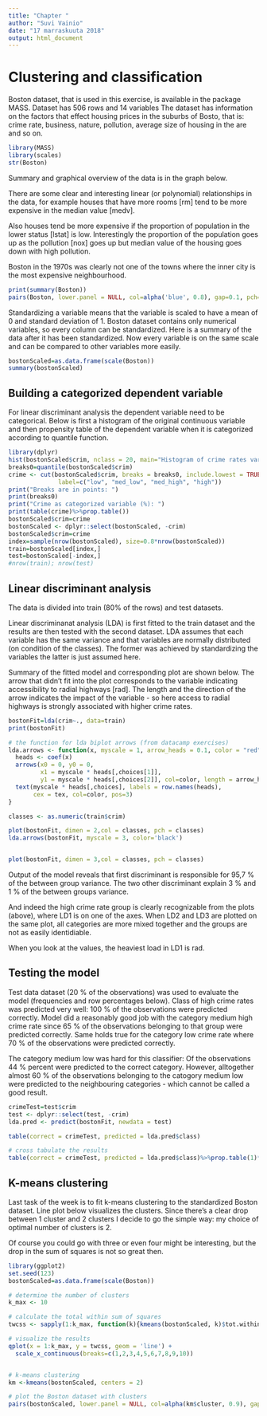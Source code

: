 ```yaml
---
title: "Chapter "
author: "Suvi Vainio"
date: "17 marraskuuta 2018"
output: html_document
---
```


# Clustering and classification

Boston dataset, that is used in this exercise, is available in the package MASS. Dataset has 506 rows and 14 variables The dataset has information on the factors that effect housing prices in the suburbs of Bosto, that is: crime rate, business, nature, pollution, average size of housing in the are and so on.

```r
library(MASS)
library(scales)
str(Boston)
```

Summary and graphical overview of the data is in the graph below.

There are some clear and interesting linear (or polynomial) relationships in the data, for example houses that have more rooms [rm] tend to be more expensive in the median value [medv].

Also houses tend be more expensive if the proportion of population in the lower status [lstat] is low. Interestingly the proportion of the population goes up as the pollution [nox] goes up but median value of the housing goes down with high pollution. 

Boston in the 1970s was clearly not one of the towns where the inner city is the most expensive neighbourhood.

```r
print(summary(Boston))
pairs(Boston, lower.panel = NULL, col=alpha('blue', 0.8), gap=0.1, pch='.')
```

Standardizing a variable means that the variable is scaled to have a mean of 0 and standard deviation of 1. Boston dataset contains only numerical variables, so every column can be standardized. Here is a summary of the data after it has been standardized. Now every variable is on the same scale and can be compared to other variables more easily.

```r
bostonScaled=as.data.frame(scale(Boston))
summary(bostonScaled)
```

## Building a categorized dependent variable

For linear discriminant analysis the dependent variable need to be categorical. Below is first a histogram of the original continuous variable and then propensity table of the dependent variable when it is categorized according to quantile function.

```r
library(dplyr)
hist(bostonScaled$crim, nclass = 20, main="Histogram of crime rates variable", xlab="Crime rate")
breaks0=quantile(bostonScaled$crim)
crime <- cut(bostonScaled$crim, breaks = breaks0, include.lowest = TRUE,
              label=c("low", "med_low", "med_high", "high"))
print("Breaks are in points: ")
print(breaks0)
print("Crime as categorized variable (%): ")
print(table(crime)%>%prop.table())
bostonScaled$crim=crime
bostonScaled <- dplyr::select(bostonScaled, -crim)
bostonScaled$crim=crime
index=sample(nrow(bostonScaled), size=0.8*nrow(bostonScaled))
train=bostonScaled[index,]
test=bostonScaled[-index,]
#nrow(train); nrow(test)

```

## Linear discriminant analysis 

The data is divided into train (80% of the rows) and test datasets. 

Linear discriminanat analysis (LDA) is first fitted to the train dataset and the results are then tested with the second dataset. LDA assumes that each variable has the same variance and that variables are normally distributed (on condition of the classes). The former was achieved by standardizing the variables the latter is just assumed here.

Summary of the fitted model and corresponding plot are shown below. The arrow that didn't fit into the plot corresponds to the variable indicating accessibility to radial highways [rad]. The length and the direction of the arrow indicates the impact of the variable - so here access to radial highways is strongly associated with higher crime rates.


```r
bostonFit=lda(crim~., data=train)
print(bostonFit)

# the function for lda biplot arrows (from datacamp exercises)
lda.arrows <- function(x, myscale = 1, arrow_heads = 0.1, color = "red", tex = 0.75, choices = c(1,2)){
  heads <- coef(x)
  arrows(x0 = 0, y0 = 0, 
         x1 = myscale * heads[,choices[1]], 
         y1 = myscale * heads[,choices[2]], col=color, length = arrow_heads)
  text(myscale * heads[,choices], labels = row.names(heads), 
       cex = tex, col=color, pos=3)
}

classes <- as.numeric(train$crim)

plot(bostonFit, dimen = 2,col = classes, pch = classes)
lda.arrows(bostonFit, myscale = 3, color='black')


plot(bostonFit, dimen = 3,col = classes, pch = classes)

```

Output of the model reveals that first discriminant is responsible for 95,7 % of the between group variance. The two other discriminant explain 3 % and 1 % of the between groups variance.

And indeed the high crime rate group is clearly recognizable from the plots (above), where LD1 is on one of the axes. When LD2 and LD3 are plotted on the same plot, all categories are more mixed together and the groups are not as easily identidiable.

When you look at the values, the heaviest load in LD1 is rad. 

## Testing the model

Test data dataset (20 % of the observations) was used to evaluate the model (frequencies and row percentages below). Class of high crime rates was predicted very well: 100 % of the observations were predicted correctly. Model did a reasonably good job with the category medium high crime rate since 65 % of the observations belonging to that group were predicted correctly. Same holds true for the category low crime rate where 70 % of the observations were predicted correctly.

The category medium low was hard for this classifier: Of the observations 44 % percent were predicted to the correct category. However, alltogether almost 60 % of the observations belonging to the catogory medium low were predicted to the neighbouring categories - which cannot be called a good result.

```r
crimeTest=test$crim
test <- dplyr::select(test, -crim)
lda.pred <- predict(bostonFit, newdata = test)

table(correct = crimeTest, predicted = lda.pred$class)

# cross tabulate the results
table(correct = crimeTest, predicted = lda.pred$class)%>%prop.table(1)*100


```

## K-means clustering

Last task of the week is to fit k-means clustering to the standardized Boston dataset. Line plot below visualizes the clusters. Since there's a clear drop between 1 cluster and 2 clusters I decide to go the simple way: my choice of optimal number of clusters is 2.

Of course you could go with three or even four might be interesting, but the drop in the sum of squares is not so great then.

```r
library(ggplot2)
set.seed(123)
bostonScaled=as.data.frame(scale(Boston))

# determine the number of clusters
k_max <- 10

# calculate the total within sum of squares
twcss <- sapply(1:k_max, function(k){kmeans(bostonScaled, k)$tot.withinss})

# visualize the results
qplot(x = 1:k_max, y = twcss, geom = 'line') +
  scale_x_continuous(breaks=c(1,2,3,4,5,6,7,8,9,10))


# k-means clustering
km <-kmeans(bostonScaled, centers = 2)

# plot the Boston dataset with clusters
pairs(bostonScaled, lower.panel = NULL, col=alpha(km$cluster, 0.9), gap=0.1, pch='.')

```

